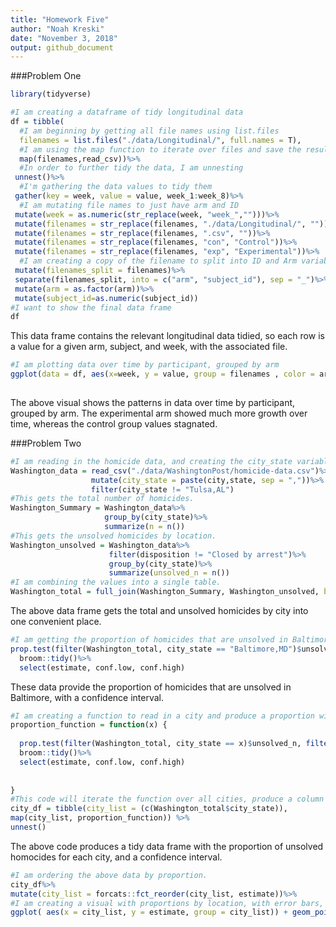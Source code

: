 ```yaml
---
title: "Homework Five"
author: "Noah Kreski"
date: "November 3, 2018"
output: github_document
---
```

###Problem One
```r
library(tidyverse)
```

```r

#I am creating a dataframe of tidy longitudinal data
df = tibble(
  #I am beginning by getting all file names using list.files
  filenames = list.files("./data/Longitudinal/", full.names = T),
  #I am using the map function to iterate over files and save the result as a new variable
  map(filenames,read_csv))%>%
  #In order to further tidy the data, I am unnesting
 unnest()%>%
  #I'm gathering the data values to tidy them
 gather(key = week, value = value, week_1:week_8)%>%
  #I am mutating file names to just have arm and ID
 mutate(week = as.numeric(str_replace(week, "week_","")))%>%
 mutate(filenames = str_replace(filenames, "./data/Longitudinal/", ""))%>%
 mutate(filenames = str_replace(filenames, ".csv", ""))%>%
 mutate(filenames = str_replace(filenames, "con", "Control"))%>%
 mutate(filenames = str_replace(filenames, "exp", "Experimental"))%>%
  #I am creating a copy of the filename to split into ID and Arm variables
 mutate(filenames_split = filenames)%>%
 separate(filenames_split, into = c("arm", "subject_id"), sep = "_")%>%
 mutate(arm = as.factor(arm))%>%
 mutate(subject_id=as.numeric(subject_id))
#I want to show the final data frame
df
```

This data frame contains the relevant longitudinal data tidied, so each row is a value for a given arm, subject, and week, with the associated file.

```r
#I am plotting data over time by participant, grouped by arm
ggplot(data = df, aes(x=week, y = value, group = filenames , color = arm))+ geom_line() + labs(title = "Data Values over Time by Arm" )
       
```

The above visual shows the patterns in data over time by participant, grouped by arm. The experimental arm showed much more growth over time, whereas the control group values stagnated.

###Problem Two

```r
#I am reading in the homicide data, and creating the city_state variable, while also removing an erroneous entry.
Washington_data = read_csv("./data/WashingtonPost/homicide-data.csv")%>%
                  mutate(city_state = paste(city,state, sep = ","))%>%
                  filter(city_state != "Tulsa,AL")
#This gets the total number of homicides.                  
Washington_Summary = Washington_data%>%
                     group_by(city_state)%>%
                     summarize(n = n())
#This gets the unsolved homicides by location.
Washington_unsolved = Washington_data%>%
                      filter(disposition != "Closed by arrest")%>%
                      group_by(city_state)%>%
                      summarize(unsolved_n = n())
#I am combining the values into a single table.
Washington_total = full_join(Washington_Summary, Washington_unsolved, by = "city_state")

```

The above data frame gets the total and unsolved homicides by city into one convenient place.

```r
#I am getting the proportion of homicides that are unsolved in Baltimore, and tidying to get the estimate and confidence interval.
prop.test(filter(Washington_total, city_state == "Baltimore,MD")$unsolved_n, filter(Washington_total, city_state == "Baltimore,MD")$n)%>%
  broom::tidy()%>%
  select(estimate, conf.low, conf.high)
```

These data provide the proportion of homicides that are unsolved in Baltimore, with a confidence interval.

```r
#I am creating a function to read in a city and produce a proportion with CI.
proportion_function = function(x) {
  
  prop.test(filter(Washington_total, city_state == x)$unsolved_n, filter(Washington_total, city_state == x)$n)%>%
  broom::tidy()%>%
  select(estimate, conf.low, conf.high)
  
  
}
#This code will iterate the function over all cities, produce a column with tibbles, and unnest to generate proportions and CIs for every city.
city_df = tibble(city_list = (c(Washington_total$city_state)),
map(city_list, proportion_function)) %>%
unnest()
```

The above code produces a tidy data frame with the proportion of unsolved homocides for each city, and a confidence interval.

```r
#I am ordering the above data by proportion.
city_df%>%
mutate(city_list = forcats::fct_reorder(city_list, estimate))%>%
#I am creating a visual with proportions by location, with error bars, and formatting appropriately.
ggplot( aes(x = city_list, y = estimate, group = city_list)) + geom_point() +theme(axis.text.x = element_text(angle = 70, hjust = 1)) + geom_errorbar( mapping=aes(x=city_list, ymin=conf.low, ymax=conf.high))+labs(title = "Proportion of Homicides that are Unsolved by Location", x = "Location", y = "Proportion of homicides that are Unsolved")
```